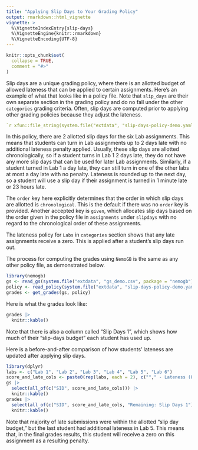 ```yaml
---
title: "Applying Slip Days to Your Grading Policy"
output: rmarkdown::html_vignette
vignette: >
  %\VignetteIndexEntry{slip-days}
  %\VignetteEngine{knitr::rmarkdown}
  %\VignetteEncoding{UTF-8}
---
```


```r
knitr::opts_chunk$set(
  collapse = TRUE,
  comment = "#>"
)
```

Slip days are a unique grading policy, where there is an allotted budget of allowed lateness that can be applied to certain assignments. Here's an example of what that looks like in a policy file. Note that `slip_days` are their own separate section in the grading policy and do no fall under the other `categories` grading criteria. Often, slip days are computed prior to applying other grading policies because they adjust the lateness.
```yaml
`r xfun::file_string(system.file("extdata", "slip-days-policy-demo.yaml", package = "nemogb"))`

```
In this policy, there are 2 allotted slip days for the six Lab assignments. This means that students can turn in Lab assignments up to 2 days late with no additional lateness penalty applied. Usually, these slip days are allotted chronologically, so if a student turns in Lab 1 2 days late, they do not have any more slip days that can be used for later Lab assignments. Similarly, if a student turned in Lab 1 a day late, they can still turn in one of the other labs at most a day late with no penalty. Lateness is rounded up to the next day, so a student will use a slip day if their assignment is turned in 1 minute late or 23 hours late.

The `order` key here explicitly determines that the order in which slip days are allotted is `chronological`. This is the default if there was no `order` key is provided. Another accepted key is `given`, which allocates slip days based on the order given in the policy file in `assignments` under `slipdays` with no regard to the chronological order of these assignments.

The lateness policy for `Labs` in `categories` section shows that any late assignments receive a zero. This is applied after a student's slip days run out.

The process for computing the grades using `NemoGB` is the same as any other policy file, as demonstrated below.
```r
library(nemogb)
gs <- read_gs(system.file("extdata", "gs_demo.csv", package = "nemogb"))
policy <- read_policy(system.file("extdata", "slip-days-policy-demo.yaml", package = "nemogb"))
grades <- get_grades(gs, policy)
```

Here is what the grades look like:
```r
grades |>
  knitr::kable()
```

Note that there is also a column called "Slip Days 1", which shows how much of their "slip-days budget" each student has used up.

Here is a before-and-after comparison of how students' lateness are updated after applying slip days.
```r
library(dplyr)
labs <- c("Lab 1", "Lab 2", "Lab 3", "Lab 4", "Lab 5", "Lab 6")
score_and_late_cols <- paste0(rep(labs, each = 2), c(""," - Lateness (H:M:S)"))
gs |>
  select(all_of(c("SID", score_and_late_cols))) |>
  knitr::kable()
grades |>
  select(all_of(c("SID", score_and_late_cols, "Remaining: Slip Days 1")))|>
  knitr::kable()
```
Note that majority of late submissions were within the allotted "slip day budget," but the last student had additional lateness in Lab 5. This means that, in the final grades results, this student will receive a zero on this assignment as a resulting penalty.
